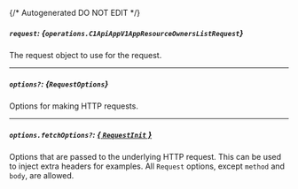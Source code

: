 {/* Autogenerated DO NOT EDIT  */}

##### `request`: *{`operations.C1ApiAppV1AppResourceOwnersListRequest`}*
The request object to use for the request.
<Collapsible openLabel={Labels.showProperties} closeLabel={Labels.hideProperties}>
    <C1ApiAppV1AppResourceOwnersListRequest/>
</Collapsible>

---
##### `options?`: *{`RequestOptions`}*
Options for making HTTP requests.

---
##### `options.fetchOptions?`: [*{ `RequestInit` }*](https://developer.mozilla.org/en-US/docs/Web/API/Request/Request#options)
Options that are passed to the underlying HTTP request. This can be used to inject extra headers for examples. All `Request` options, except `method` and `body`, are allowed.


